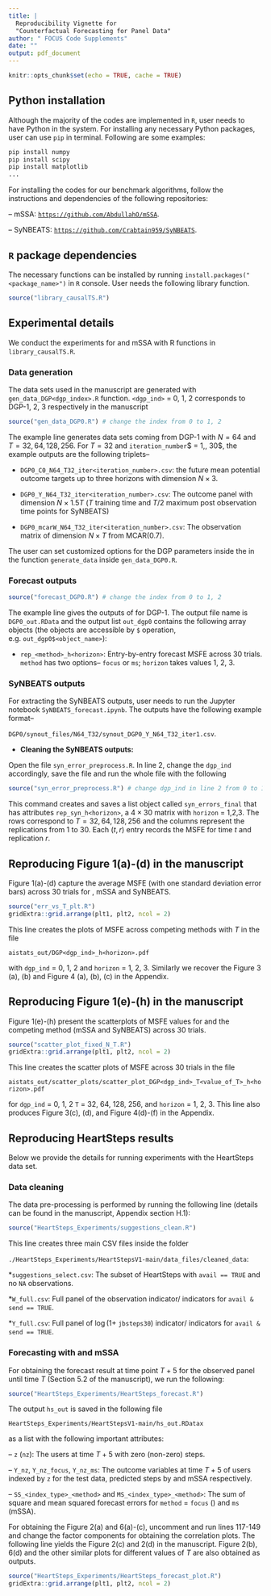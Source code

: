 ```yaml
---
title: |
  Reproducibility Vignette for  
  "Counterfactual Forecasting for Panel Data"
author: " FOCUS Code Supplements"
date: ""
output: pdf_document
---
```


```r
knitr::opts_chunk$set(echo = TRUE, cache = TRUE)
```

## Python installation

Although the majority of the codes are implemented in `R`, user needs to have Python in the system. For installing any necessary Python packages, user can use `pip` in terminal. Following are some examples: 

```bash
pip install numpy
pip install scipy
pip install matplotlib
...
```

For installing the codes for our benchmark algorithms, follow the instructions and dependencies of the following repositories:

-- mSSA: [`https://github.com/AbdullahO/mSSA`](https://github.com/AbdullahO/mSSA).

-- SyNBEATS: [`https://github.com/Crabtain959/SyNBEATS`](https://github.com/Crabtain959/SyNBEATS).

## `R` package dependencies

The necessary functions can be installed by running `install.packages("<package_name>")` in `R` console. User needs the following library function.

```r
source("library_causalTS.R")
```

## Experimental details
We conduct the experiments for \textsc{Focus} and mSSA with R functions in `library_causalTS.R`. 

### Data generation

The data sets used in the manuscript are generated with `gen_data_DGP<dgp_index>.R` function. `<dgp_ind>` = 0, 1, 2 corresponds to DGP-1, 2, 3 respectively in the manuscript

```r
source("gen_data_DGP0.R") # change the index from 0 to 1, 2
```

The example line generates data sets coming from DGP-1 with $N = 64$ and $T = 32, 64, 128, 256$. For $T = 32$ and `iteration_number`$ = 1,\ldots, 30$, the example outputs are the following triplets--

* `DGP0_C0_N64_T32_iter<iteration_number>.csv`: the future mean potential outcome targets up to three horizons with dimension $N \times 3$.

* `DGP0_Y_N64_T32_iter<iteration_number>.csv`: The outcome panel with dimension $N \times 1.5T$ ($T$ training time and $T/2$ maximum post observation time points for SyNBEATS)

* `DGP0_mcarW_N64_T32_iter<iteration_number>.csv`: The observation matrix of dimension $N \times T$ from MCAR(0.7).

The user can set customized options for the DGP parameters inside the in the function `generate_data` inside `gen_data_DGP0.R`.

### Forecast outputs

```r
source("forecast_DGP0.R") # change the index from 0 to 1, 2
```

The example line gives the outputs of \textsc{Focus} for DGP-1. The output file name is `DGP0_out.RData` and the output list `out_dgp0` contains the following array objects (the objects are accessible by `$` operation, e.g. `out_dgp0$<object_name>`):

* `rep_<method>_h<horizon>`: Entry-by-entry forecast MSFE across 30 trials. `method` has two options-- `focus` or `ms`; `horizon` takes values 1, 2, 3.

### SyNBEATS outputs

For extracting the SyNBEATS outputs, user needs to run the Jupyter notebook `SyNBEATS_forecast.ipynb`. The outputs have the following example format-- 

`DGP0/synout_files/N64_T32/synout_DGP0_Y_N64_T32_iter1.csv`.

* **Cleaning the SyNBEATS outputs:**

Open the file `syn_error_preprocess.R`. In line 2, change the `dgp_ind` accordingly, save the file and run the whole file with the following
```r
source("syn_error_preprocess.R") # change dgp_ind in line 2 from 0 to 1, 2
```

This command creates and saves a list object called `syn_errors_final` that has attributes `rep_syn_h<horizon>`, a $4 \times 30$ matrix with `horizon` = 1,2,3. The rows correspond to $T = 32, 64, 128, 256$ and the columns represent the replications from 1 to 30. Each $(t,r)$\textsuperscript{th} entry records the MSFE for time $t$ and replication $r$.


## Reproducing Figure 1(a)-(d) in the manuscript

Figure 1(a)-(d) capture the average MSFE (with one standard deviation error bars) across 30 trials for \textsc{Focus}, mSSA and SyNBEATS.

```r
source("err_vs_T_plt.R")
gridExtra::grid.arrange(plt1, plt2, ncol = 2)
```

This line creates the plots of MSFE across competing methods with $T$ in the file 

`aistats_out/DGP<dgp_ind>_h<horizon>.pdf` 

with `dgp_ind` = 0, 1, 2 and `horizon` = 1, 2, 3. Similarly we recover the Figure 3 (a), (b) and Figure 4 (a), (b), (c) in the Appendix.

## Reproducing Figure 1(e)-(h) in the manuscript

Figure 1(e)-(h) present the scatterplots of MSFE values for \textsc{Focus} and the competing method (mSSA and SyNBEATS) across 30 trials.

```r
source("scatter_plot_fixed_N_T.R") 
gridExtra::grid.arrange(plt1, plt2, ncol = 2)
```

This line creates the scatter plots of MSFE across 30 trials in the file

`aistats_out/scatter_plots/scatter_plot_DGP<dgp_ind>_T<value_of_T>_h<horizon>.pdf` 

for `dgp_ind` = 0, 1, 2 `T` = 32, 64, 128, 256, and `horizon` = 1, 2, 3. This line also produces Figure 3(c), (d), and Figure 4(d)-(f) in the Appendix.


## Reproducing HeartSteps results

Below we provide the details for running experiments with the HeartSteps data set.

### Data cleaning

The data pre-processing is performed by running the following line (details can be found in the manuscript, Appendix section H.1):

```r
source("HeartSteps_Experiments/suggestions_clean.R")
```

This line creates three main CSV files inside the folder

`./HeartSteps_Experiments/HeartStepsV1-main/data_files/cleaned_data`:

*`suggestions_select.csv`: The subset of HeartSteps with `avail == TRUE` and no `NA` observations.

*`W_full.csv`: Full panel of the observation indicator/ indicators for `avail & send == TRUE`.

*`Y_full.csv`: Full panel of $\log (1 +$ `jbsteps30`) indicator/ indicators for `avail & send == TRUE`.


### Forecasting with \textsc{Focus} and mSSA

For obtaining the forecast result at time point $T+5$ for the observed panel until time $T$ (Section 5.2 of the manuscript), we run the following:

```r
source("HeartSteps_Experiments/HeartSteps_forecast.R")

```

The output `hs_out` is saved in the following file 

`HeartSteps_Experiments/HeartStepsV1-main/hs_out.RDatax`

as a list with the following important attributes:

-- `z` (`nz`): The users at time $T+5$ with zero (non-zero) steps.

-- `Y_nz`, `Y_nz_focus`, `Y_nz_ms`: The outcome variables at time $T+5$ of users indexed by `z` for the test data, predicted steps by \textsc{Focus} and mSSA respectively.

-- `SS_<index_type>_<method>` and `MS_<index_type>_<method>`: The sum of square and mean squared forecast errors for `method` = `focus` (\textsc{Focus}) and `ms` (mSSA).

For obtaining the Figure 2(a) and 6(a)-(c), uncomment and run lines 117-149 and change the factor components for obtaining the correlation plots. The following line yields the Figure 2(c) and 2(d) in the manuscript. Figure 2(b), 6(d) and the other similar plots for different values of $T$ are also obtained as outputs.

```r
source("HeartSteps_Experiments/HeartSteps_forecast_plot.R")
gridExtra::grid.arrange(plt1, plt2, ncol = 2)

```



